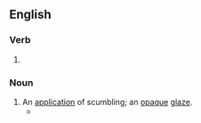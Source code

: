 ==English==

===Verb===
{{head|en|verb form}}

# {{present participle of|scumble|lang=en|nocat=1}}

===Noun===
{{en-noun}}

# An [[application]] of scumbling; an [[opaque]] [[glaze]].
#* {{quote-book|year=2003 |title=Art in America - Volume 91 |author=Frank Jewett Mather, ‎Frederic Fairchild Sherman |page=121|lang=en |ISBN=|passage=On Martha's Vineyard, Summer 1962 is a canvasful of brushstrokes and '''scumblings''', some wet into wet, some dry-brushed, with accidental runs of thinned paint allowed to remain.}}